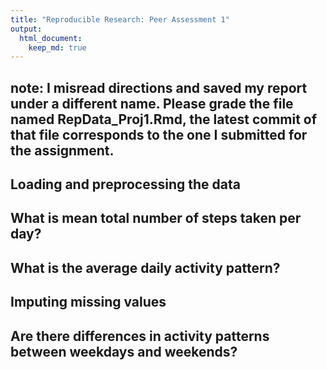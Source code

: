 ```yaml
---
title: "Reproducible Research: Peer Assessment 1"
output: 
  html_document:
    keep_md: true
---
```


## note: I misread directions and saved my report under a different name. Please grade the file named RepData_Proj1.Rmd, the latest commit of that file corresponds to the one I submitted for the assignment.
## Loading and preprocessing the data



## What is mean total number of steps taken per day?



## What is the average daily activity pattern?



## Imputing missing values



## Are there differences in activity patterns between weekdays and weekends?
